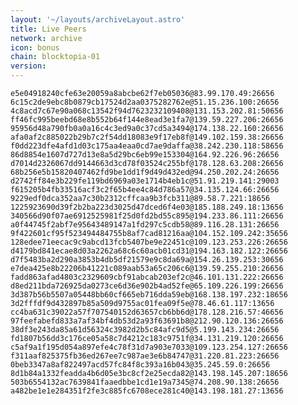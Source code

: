 ```yaml
---
layout: '~/layouts/archiveLayout.astro'
title: Live Peers
network: archive
icon: bonus
chain: blocktopia-01
version: 
---
```

```
e5e04918240cfe63e20059a8abcbe62f7eb05036@83.99.170.49:26656
6c15c2de9ebc8b0879cb17524d2aa0375282762e@51.15.236.100:26656
4c8acd7c67e90a068c13542f94d7623232109408@131.153.202.81:50656
ff46fc995beebd68e8b552b64f144e8ead3e1fa7@139.59.227.206:26656
95956d48a790fb0a0a16c4c3ed9a0c37cd5a3494@174.138.22.160:26656
afa0af2c885022b29b7c2f54dd18083e9f17eb8f@149.102.159.38:26656
f0dd223dfe4afd1d03c175aa4eaa0cd7ae9daffa@38.242.230.118:58656
86d8854e1607d727d13e8a5d29bc6eb99e153304@164.92.226.96:26656
d7014d2326067dd9144663d3cd78f03524c255bf@178.128.63.208:26656
68b256e5b15820407462fd9be1dd1f9d49d432ed@94.250.202.24:26656
d2742ff84e3b229fe119bd6969a03e1714b4eb1c@51.91.219.141:29003
f615205b4fb33516acf3c2f65b4ee4c84d786a57@34.135.124.66:26656
9229edf0dca352aa7c30b2312cffcaa9b3fcb311@89.58.7.221:18656
1225923690d39f2b2ba223d3025d47dced6f4e03@185.188.249.18:13656
340566d90f07ae6912525981f25d0fd2bd55c895@194.233.86.111:26656
a0f44745f2abf7e95643489147a1fd297c5cdb58@89.116.28.131:26656
9f422601cf95f523494484755b8af7cad81216aa@104.152.109.242:35656
128edee71eecac9c9abcd13fcb5407be9e22451c@109.123.253.226:26656
d4179bd841ecae8d03a2262a68c6c60acb01cd31@194.163.182.122:26656
d7f5483ba2d290a3853b4db5df21579e9c8da69a@154.26.139.253:30656
e7dea425e8b22206b41221c089aab53a65c206c6@139.59.255.210:26656
fadd863afad4803c2329609cbf91abcab203ef2c@46.101.131.222:26656
d8ed211bda726925da0273ce6d36e902b4ad52fe@65.109.226.199:26656
3d387b56b5507a05448bb60cf665eb716dda59eb@168.138.197.232:18656
3d2fffdf9d432897b85a509d9755ac01fea09f5e@78.46.61.117:13656
cc4ba631c39022a57f707540152d63657cb6bb6d@178.128.216.57:46656
97feefabefd833a7af34bf4db53d2a93f63691b8@212.90.120.136:26656
38df3e243da85a61d56324c3982d2b5c84afc9d5@5.199.143.234:26656
fd1807b56dd3c176ce05a58c7d4212c183c9751f@34.131.219.120:26656
c5af9a1f195d054a897efe4c78f31d7a903e7033@109.123.254.127:26656
f311aaf825375fb36ed267ee7c987ae3e6b84747@31.220.81.223:26656
0beb3347a8af822497acd57fc84f8c393a16b043@35.245.59.0:26656
8d1b84a1332feadda4b6d05e3bc8cf2e25ecda82@143.198.145.207:18656
503b6554132ac7639841faaedbbe1cd1e19a7345@74.208.90.138:26656
a482be1e1e284351f2fe3c885fc6708ece281c40@143.198.181.27:13656
```